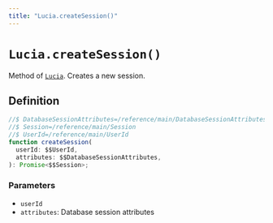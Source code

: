 ```yaml
---
title: "Lucia.createSession()"
---
```


# `Lucia.createSession()`

Method of [`Lucia`](/reference/main/Lucia). Creates a new session.

## Definition

```ts
//$ DatabaseSessionAttributes=/reference/main/DatabaseSessionAttributes
//$ Session=/reference/main/Session
//$ UserId=/reference/main/UserId
function createSession(
  userId: $$UserId,
  attributes: $$DatabaseSessionAttributes,
): Promise<$$Session>;
```

### Parameters

- `userId`
- `attributes`: Database session attributes
